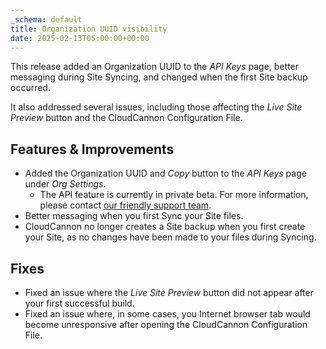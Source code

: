 ```yaml
---
_schema: default
title: Organization UUID visibility
date: 2025-02-13T05:00:00+00:00
---
```

This release added an Organization UUID to the *API Keys* page, better messaging during Site Syncing, and changed when the first Site backup occurred.

It also addressed several issues, including those affecting the *Live Site Preview* button and the CloudCannon Configuration File.

## Features & Improvements

* Added the Organization UUID and *Copy* button to the *API Keys* page under *Org Settings*.
  * The API feature is currently in private beta. For more information, please contact [our friendly support team](/support/).
* Better messaging when you first Sync your Site files.
* CloudCannon no longer creates a Site backup when you first create your Site, as no changes have been made to your files during Syncing.

## Fixes

* Fixed an issue where the *Live Site Preview* button did not appear after your first successful build.
* Fixed an issue where, in some cases, you Internet browser tab would become unresponsive after opening the CloudCannon Configuration File.